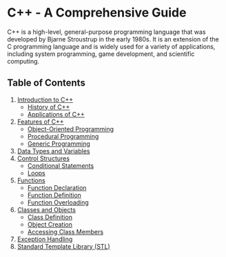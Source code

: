 # C++ - A Comprehensive Guide

C++ is a high-level, general-purpose programming language that was developed by Bjarne Stroustrup in the early 1980s. It is an extension of the C programming language and is widely used for a variety of applications, including system programming, game development, and scientific computing.

## Table of Contents

1. [Introduction to C++](#introduction-to-c++)
   - [History of C++](#history-of-c++)
   - [Applications of C++](#applications-of-c++)
2. [Features of C++](#features-of-c++)
   - [Object-Oriented Programming](#object-oriented-programming)
   - [Procedural Programming](#procedural-programming)
   - [Generic Programming](#generic-programming)
3. [Data Types and Variables](#data-types-and-variables)
4. [Control Structures](#control-structures)
   - [Conditional Statements](#conditional-statements)
   - [Loops](#loops)
5. [Functions](#functions)
   - [Function Declaration](#function-declaration)
   - [Function Definition](#function-definition)
   - [Function Overloading](#function-overloading)
6. [Classes and Objects](#classes-and-objects)
   - [Class Definition](#class-definition)
   - [Object Creation](#object-creation)
   - [Accessing Class Members](#accessing-class-members)
7. [Exception Handling](#exception-handling)
8. [Standard Template Library (STL)](<#standard-template-library-(stl)>)
